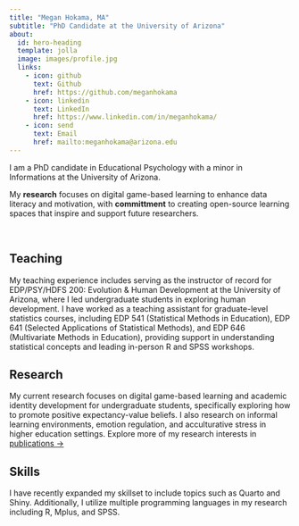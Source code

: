```yaml
---
title: "Megan Hokama, MA"
subtitle: "PhD Candidate at the University of Arizona"
about: 
  id: hero-heading
  template: jolla
  image: images/profile.jpg
  links:
    - icon: github
      text: Github
      href: https://github.com/meganhokama
    - icon: linkedin
      text: LinkedIn
      href: https://www.linkedin.com/in/meganhokama/
    - icon: send
      text: Email
      href: mailto:meganhokama@arizona.edu
---
```


::: {#hero-heading}
:::

<p style="text-align:center;">

I am a PhD candidate in Educational Psychology with a minor in Informations at the University of Arizona.

</p>

<p style="text-align:center;">

My **research** focuses on digital game-based learning to enhance data literacy and motivation, with **committment** to creating open-source learning spaces that inspire and support future researchers.

</p>

<br>

::: panel-tabset
## <i class="bi bi-mortarboard-fill"></i> [**Teaching**]{.h2}

My teaching experience includes serving as the instructor of record for EDP/PSY/HDFS 200: Evolution & Human Development at the University of Arizona, where I led undergraduate students in exploring human development. I have worked as a teaching assistant for graduate-level statistics courses, including EDP 541 (Statistical Methods in Education), EDP 641 (Selected Applications of Statistical Methods), and EDP 646 (Multivariate Methods in Education), providing support in understanding statistical concepts and leading in-person R and SPSS workshops.

## <i class="bi bi-journal-bookmark-fill"></i> [**Research**]{.h2}

My current research focuses on digital game-based learning and academic identity development for undergraduate students, specifically exploring how to promote positive expectancy-value beliefs. I also research on informal learning environments, emotion regulation, and acculturative stress in higher education settings. Explore more of my research interests in [publications →](/publications.qmd)

## <i class="bi bi-tools"></i> [**Skills**]{.h2}

I have recently expanded my skillset to include topics such as Quarto and Shiny. Additionally, I utilize multiple programming languages in my research including R, Mplus, and SPSS.
:::
